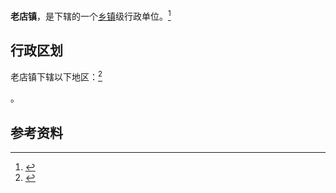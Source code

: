 {{中国乡级行政区|41/05/26/109/000}}

'''老店镇'''，是{{PRC admin/fullname|41/05/26/109/000|3}}下辖的一个[[乡镇|乡镇]]级行政单位。<ref>{{PRC admin/ref sgc|{{PRC admin/parent|41/05/26/109/000}}}}</ref>

== 行政区划 ==

老店镇下辖以下地区：<ref>{{PRC admin/ref sgc|41/05/26/109/000}}</ref>

{{PRC admin/children|41/05/26/109/000}}。

== 参考资料 ==

{{reflist}}

{{行政区划小作品}}
{{PRC admin/navcat|41/05/26/109/000}}